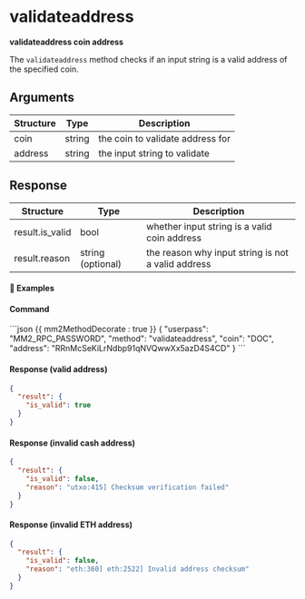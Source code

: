 # validateaddress

**validateaddress coin address**

The `validateaddress` method checks if an input string is a valid address of the specified coin.

## Arguments

| Structure | Type   | Description                      |
| --------- | ------ | -------------------------------- |
| coin      | string | the coin to validate address for |
| address   | string | the input string to validate     |

## Response

| Structure       | Type              | Description                                        |
| --------------- | ----------------- | -------------------------------------------------- |
| result.is_valid | bool              | whether input string is a valid coin address       |
| result.reason   | string (optional) | the reason why input string is not a valid address |

#### 📌 Examples

#### Command

<CodeGroup title="" tag="POST" label="validateaddress">
```json {{ mm2MethodDecorate : true }}
{
  "userpass": "MM2_RPC_PASSWORD",
  "method": "validateaddress",
  "coin": "DOC",
  "address": "RRnMcSeKiLrNdbp91qNVQwwXx5azD4S4CD"
}
```
</CodeGroup>


<CollapsibleSection expandedText='Hide Response' collapsedText='Show Response'>

#### Response (valid address)

```json
{
  "result": {
    "is_valid": true
  }
}
```

#### Response (invalid cash address)

```json
{
  "result": {
    "is_valid": false,
    "reason": "utxo:415] Checksum verification failed"
  }
}
```

#### Response (invalid ETH address)

```json
{
  "result": {
    "is_valid": false,
    "reason": "eth:360] eth:2522] Invalid address checksum"
  }
}
```

</CollapsibleSection>
